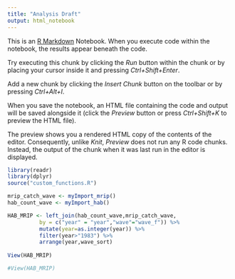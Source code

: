 ```yaml
---
title: "Analysis Draft"
output: html_notebook
---
```


This is an [R Markdown](http://rmarkdown.rstudio.com) Notebook. When you execute code within the notebook, the results appear beneath the code. 

Try executing this chunk by clicking the *Run* button within the chunk or by placing your cursor inside it and pressing *Ctrl+Shift+Enter*. 


Add a new chunk by clicking the *Insert Chunk* button on the toolbar or by pressing *Ctrl+Alt+I*.

When you save the notebook, an HTML file containing the code and output will be saved alongside it (click the *Preview* button or press *Ctrl+Shift+K* to preview the HTML file).

The preview shows you a rendered HTML copy of the contents of the editor. Consequently, unlike *Knit*, *Preview* does not run any R code chunks. Instead, the output of the chunk when it was last run in the editor is displayed.

```r
library(readr)
library(dplyr)
source("custom_functions.R")
```


```r
mrip_catch_wave <- myImport_mrip()
hab_count_wave <- myImport_hab()

```



```r

HAB_MRIP <- left_join(hab_count_wave,mrip_catch_wave, 
          by = c("year" = "year","wave"="wave_f")) %>%
          mutate(year=as.integer(year)) %>%
          filter(year>"1983") %>%
          arrange(year,wave_sort)
          
View(HAB_MRIP)

```

```r
#View(HAB_MRIP)

```

